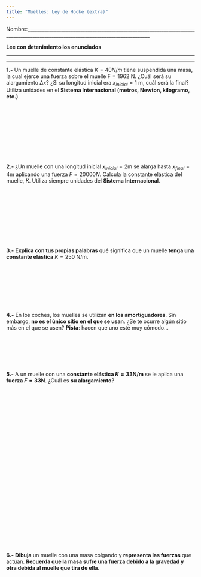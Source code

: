 ```yaml
---
title: "Muelles: Ley de Hooke (extra)"
---
```


Nombre:\_\_\_\_\_\_\_\_\_\_\_\_\_\_\_\_\_\_\_\_\_\_\_\_\_\_\_\_\_\_\_\_\_\_\_\_\_\_\_\_\_\_\_\_\_\_\_\_\_\_\_\_\_\_\_\_\_\_\_\_\_\_\_\_\_\_\_\_\_\_\_\_\_\_\_\_\_\_\_\_\_\_\_\_\_\_\_\_\_\_\_\_\_\_\_\_\_\_\_\_\_\_\_\_\_\_\_\_\_\_\_\_\_\_\_\_\_\_\_\_\_\_\_\_\_\_\_\_\_\_

**Lee con detenimiento los enunciados**

------------------------------------------------------------------------

------------------------------------------------------------------------

**1.-** Un muelle de constante elástica $K=40N/m$ tiene suspendida una masa, la cual ejerce una fuerza sobre el muelle $\text{F}=1962 \text{ N}$. ¿Cuál será su alargamiento $\Delta x$? ¿Si su longitud inicial era $x_{inicial}=1 \text{ m}$, cuál será la final? Utiliza unidades en el **Sistema Internacional (metros, Newton, kilogramo, etc.)**.

<br>

<br>

<br>

<br>

<br>

**2.-** ¿Un muelle con una longitud inicial $x_{inicial}=2 \text{m}$ se alarga hasta $x_{final}=4 \text{m}$ aplicando una fuerza $F=20000N$. Calcula la constante elástica del muelle, $K$. Utiliza siempre unidades del **Sistema Internacional**.

<br>

<br>

<br>

<br>

<br>

**3.-** **Explica con tus propias palabras** qué significa que un muelle **tenga una constante elástica** $K = 250$ N/m.

<br>

<br>

<br>

<br>

**4.-** En los coches, los muelles se utilizan **en los amortiguadores**. Sin embargo, **no es el único sitio en el que se usan**. ¿Se te ocurre algún sitio más en el que se usen? **Pista**: hacen que uno esté muy cómodo...

<br>

<br>

<br>

**5.-** A un muelle con una **constante elástica $K=33 \text{N/m}$** se le aplica una **fuerza $F=33 \text{N}$**. ¿Cuál es **su alargamiento**?

<br>

<br>

<br>

<br>

<br>

<br>

<br>

<br>

<br>

<br>

<br>

<br>

<br>

<br>

**6.-** **Dibuja** un muelle con una masa colgando y **representa las fuerzas** que actúan. **Recuerda que la masa sufre una fuerza debido a la gravedad y otra debida al muelle que tira de ella**.

<br>

<br>

<br>

<br>

